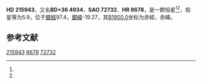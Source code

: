 {{Starbox begin
| name = HD 215943
}}
{{Starbox observe
| epoch = [[J2000.0|J2000.0]]
| constell = {{星座名待查}}<ref name=SIMBAD>{{cite web
 | url=http://simbad.u-strasbg.fr/simbad/sim-id?Ident=HR+8678
 | title=Pulsating variable Star
 | publisher=Centre de Données astronomiques de Strasbourg
 | work=SIMBAD
 | accessdate=2012-07-13
 | archive-date=2016-03-16
 | archive-url=https://web.archive.org/web/20160316174434/http://simbad.u-strasbg.fr/simbad/sim-id?Ident=HR+8678
 | dead-url=no
 }}</ref><ref name=DATA>{{cite web
 | url=http://vizier.u-strasbg.fr/viz-bin/VizieR-5?-out.add=.&-source=5050&-corr=PK=HR&-out.max=9999&HR=8678
 | title=VizieR Detailed Page
 | accessdate=2012-07-13
 | archive-date=2016-03-05
 | archive-url=https://web.archive.org/web/20160305075931/http://vizier.u-strasbg.fr/viz-bin/VizieR-5?-out.add=.&-source=5050&-corr=PK=HR&-out.max=9999&HR=8678
 | dead-url=no
 }}</ref>
| 星官 = 
| ra = {{RA|22|48|10.9}}<ref name=SIMBAD /><ref name=DATA />
| dec = {{DEC|+37|25|0}}<ref name=SIMBAD /><ref name=DATA />
| appmag_v = 5.9<ref name=SIMBAD /><ref name=DATA />
}}
{{Starbox character
| class = gG8<ref name=SIMBAD /><ref name=DATA />
| b-v = 1.03<ref name=SIMBAD /><ref name=DATA />
| u-b = 0.83<ref name=SIMBAD /><ref name=DATA />
| r-i = <ref name=SIMBAD /><ref name=DATA />
| variable = 
}}
{{Starbox astrometry
| radial_v = 0.83
| prop_mo_ra = -25
| parallax = 
| p_error = 
}}
{{Starbox catalog
| names =BD+36 4934，[[SAO星表|SAO]] 72732，[[HD星表|HD]] 215943，[[HR星表|HR]] 8678}}
{{Starbox reference |Simbad=HR+8678}}
{{Starbox end}}

'''HD 215943'''，又名'''BD+36 4934'''，'''SAO 72732'''、'''HR 8678'''，是一颗恒星<ref name=SIMBAD /><ref name=DATA />，视星等为5.9，位于[[銀道座標系|銀經]]97.4，[[銀道座標系|銀緯]]-19.27，其[[B1900.0|B1900.0]]坐标为赤經{{RA|22|43|36.2}}，赤緯{{DEC|+36|-19.27|26}}。

== 参考文献 ==
{{reflist}}

{{star-stub}}

[[Category:HD和HDE天體|215943]]
[[Category:HR天體|8678]]
[[Category:SAO天體|72732]]